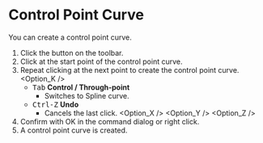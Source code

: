 
# Control Point Curve

<Reference shortcut="" command="Control Point Curve" button="Toolbar" />

You can create a control point curve.

1. Click the button <ButtonIcon type="button-control-point-curve" /> on the toolbar.
2. Click at the start point of the control point curve.
3. Repeat clicking at the next point to create the control point curve.
   <Option_K />
   - <kbd>Tab</kbd> **Control / Through-point**
      - Switches to Spline curve.
   - <kbd>Ctrl-Z</kbd> **Undo**
      - Cancels the last click.
   <Option_X />
   <Option_Y />
   <Option_Z />
4. Confirm with OK in the command dialog or right click.
5. A control point curve is created.